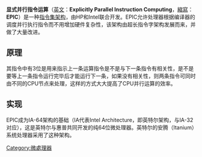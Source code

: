 {{Multiple issues|
{{unreferenced|time=2019-12-27T03:13:00+00:00}}
{{Expand language|1=en|time=2020-09-19T01:01:41+00:00}}
}}
{{noteTA
|G1=IT
}}
'''显式并行指令运算'''（[[英文|英文]]：'''Explicitly Parallel Instruction Computing'''，[[縮寫|縮寫]]：'''EPIC'''）是一种[[指令集架构|指令集架构]]，由HP和Intel联合开发。EPIC允许处理器根据编译器的调度并行执行指令而不用增加硬件复杂性，该架构由超长指令字架构发展而来，并做了大量改进。

== 原理 ==
其指令中有3位是用来指示上一条运算指令是不是与下一条指令有相关性，是不是要等上一条指令运行完毕后才能运行下一条，如果没有相关性，则两条指令可同时由不同的CPU节点来处理，这样的方式大大提高了CPU并行运算的效率。

== 实现 ==
EPIC成为IA-64架构的基础（IA代表Intel Architecture，即英特尔架构，与IA-32对应），这是英特尔与惠普共同开发的纯64位微处理器。英特尔的安腾（Itanium）系统处理器采用了这种架构。

{{CPU technologies}}
{{Computer-stub}}

[[Category:微處理器|Category:微處理器]]